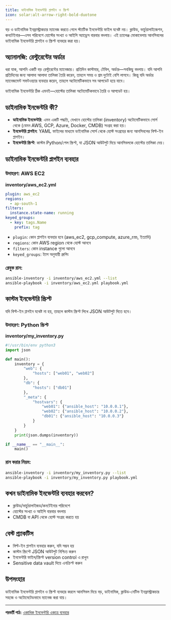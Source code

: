 ```yaml
---
title: ডাইনামিক ইনভেন্টরি প্লাগইন ও স্ক্রিপ্ট
icon: solar:alt-arrow-right-bold-duotone
---
```


বড় ও ডাইনামিক ইনফ্রাস্ট্রাকচার ম্যানেজ করতে গেলে স্ট্যাটিক ইনভেন্টরি ফাইল যথেষ্ট নয়। ক্লাউড, ভার্চুয়ালাইজেশন, কনটেইনার—এসব পরিবেশে হোস্টের সংখ্যা ও আইপি অ্যাড্রেস বারবার বদলায়। এই চ্যালেঞ্জ মোকাবেলায় আনসিবলের ডাইনামিক ইনভেন্টরি প্লাগইন ও স্ক্রিপ্ট ব্যবহার করা হয়।

## অ্যানালজি: রেস্টুরেন্টের অর্ডার

ধরা যাক, আপনি একটি বড় রেস্টুরেন্টের ম্যানেজার। প্রতিদিন কাস্টমার, টেবিল, অর্ডার—সবকিছু বদলায়। যদি আপনি প্রতিদিনের জন্য আলাদা আলাদা তালিকা তৈরি করেন, তাহলে সময় ও শ্রম দুটোই বেশি লাগবে। কিন্তু যদি অর্ডার ম্যানেজমেন্ট সফটওয়্যার ব্যবহার করেন, তাহলে অটোমেটিকভাবে সব আপডেট হয়ে যাবে।

ডাইনামিক ইনভেন্টরি ঠিক এমনই—হোস্টের তালিকা অটোমেটিকভাবে তৈরি ও আপডেট হয়।

## ডাইনামিক ইনভেন্টরি কী?

- **ডাইনামিক ইনভেন্টরি**: এমন একটি পদ্ধতি, যেখানে হোস্টের তালিকা (inventory) অটোমেটিকভাবে সোর্স থেকে (যেমন AWS, GCP, Azure, Docker, CMDB) সংগ্রহ করা হয়।
- **ইনভেন্টরি প্লাগইন**: YAML ফাইলের মাধ্যমে ডাইনামিক সোর্স থেকে হোস্ট সংগ্রহের জন্য আনসিবলের বিল্ট-ইন প্লাগইন।
- **ইনভেন্টরি স্ক্রিপ্ট**: কাস্টম Python/শেল স্ক্রিপ্ট, যা JSON আউটপুট দিয়ে আনসিবলকে হোস্টের তালিকা দেয়।

## ডাইনামিক ইনভেন্টরি প্লাগইন ব্যবহার

### উদাহরণ: AWS EC2

**inventory/aws_ec2.yml**
```yaml
plugin: aws_ec2
regions:
  - ap-south-1
filters:
  instance.state-name: running
keyed_groups:
  - key: tags.Name
    prefix: tag
```

- `plugin`: কোন প্লাগইন ব্যবহার হবে (aws_ec2, gcp_compute, azure_rm, ইত্যাদি)
- `regions`: কোন AWS region থেকে হোস্ট আনবে
- `filters`: কোন instance গুলো আনবে
- `keyed_groups`: ট্যাগ অনুযায়ী গ্রুপিং

### প্লেবুক রান:
```bash
ansible-inventory -i inventory/aws_ec2.yml --list
ansible-playbook -i inventory/aws_ec2.yml playbook.yml
```

## কাস্টম ইনভেন্টরি স্ক্রিপ্ট

যদি বিল্ট-ইন প্লাগইন যথেষ্ট না হয়, তাহলে কাস্টম স্ক্রিপ্ট লিখে JSON আউটপুট দিতে হবে।

### উদাহরণ: Python স্ক্রিপ্ট

**inventory/my_inventory.py**
```python
#!/usr/bin/env python3
import json

def main():
    inventory = {
        "web": {
            "hosts": ["web01", "web02"]
        },
        "db": {
            "hosts": ["db01"]
        },
        "_meta": {
            "hostvars": {
                "web01": {"ansible_host": "10.0.0.1"},
                "web02": {"ansible_host": "10.0.0.2"},
                "db01": {"ansible_host": "10.0.0.3"}
            }
        }
    }
    print(json.dumps(inventory))

if __name__ == "__main__":
    main()
```

### রান করার নিয়ম:
```bash
ansible-inventory -i inventory/my_inventory.py --list
ansible-playbook -i inventory/my_inventory.py playbook.yml
```

## কখন ডাইনামিক ইনভেন্টরি ব্যবহার করবেন?

- ক্লাউড/ভার্চুয়ালাইজড/কনটেইনার পরিবেশে
- হোস্টের সংখ্যা ও আইপি বারবার বদলায়
- CMDB বা API থেকে হোস্ট সংগ্রহ করতে হয়

## বেস্ট প্র্যাকটিস

- বিল্ট-ইন প্লাগইন ব্যবহার করুন, যদি সম্ভব হয়
- কাস্টম স্ক্রিপ্টে JSON আউটপুট নিশ্চিত করুন
- ইনভেন্টরি ফাইল/স্ক্রিপ্ট version control এ রাখুন
- Sensitive data vault দিয়ে এনক্রিপ্ট করুন

## উপসংহার

ডাইনামিক ইনভেন্টরি প্লাগইন ও স্ক্রিপ্ট ব্যবহার করলে আনসিবল দিয়ে বড়, ডাইনামিক, ক্লাউড-নেটিভ ইনফ্রাস্ট্রাকচার সহজে ও অটোমেটেডভাবে ম্যানেজ করা যায়।

---

**পরবর্তী পাঠ:** [একাধিক ইনভেন্টরি একত্রে ব্যবহার](/ansible/multiple-inventory)
